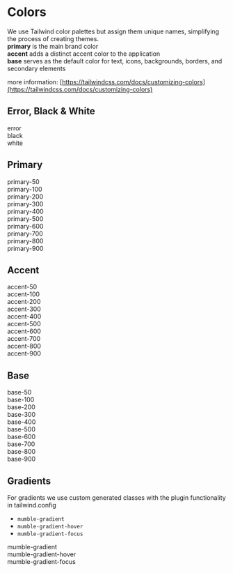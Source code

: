 
<Meta title="Design-Tokens/Colors" />

# Colors

We use Tailwind color palettes but assign them unique names, simplifying the process of creating themes.  
**primary** is the main brand color  
**accent** adds a distinct accent color to the application  
**base** serves as the default color for text, icons, backgrounds, borders, and secondary elements

more information: [https://tailwindcss.com/docs/customizing-colors](https://tailwindcss.com/docs/customizing-colors)

<div className="bg-base-200 p-s rounded-s">

## Error, Black & White

<Unstyled>
  <div className="grid gap-l">
    <div className="flex flex-wrap gap-l">
      <div>
        <label className="mumble-font-label-s">error</label>
        <div className="h-xxl w-xxl rounded-s border-2 border-white bg-error" />
      </div>
      <div>
        <label className="mumble-font-label-s">black</label>
        <div className="h-xxl w-xxl rounded-s border-2 border-white bg-black" />
      </div>
      <div>
        <label className="mumble-font-label-s">white</label>
        <div className="h-xxl w-xxl rounded-s border-2 border-white bg-white" />
      </div>
    </div>
  </div>
</Unstyled>

## Primary

<Unstyled>
  <div className="grid gap-l">
    <div className="flex flex-wrap gap-l">
      <div>
        <label className="mumble-font-label-s">primary-50</label>
        <div className="h-xxl w-xxl rounded-s border-2 border-white bg-primary-50" />
      </div>
      <div>
        <label className="mumble-font-label-s">primary-100</label>
        <div className="h-xxl w-xxl rounded-s border-2 border-white bg-primary-100" />
      </div>
      <div>
        <label className="mumble-font-label-s">primary-200</label>
        <div className="h-xxl w-xxl rounded-s border-2 border-white bg-primary-200" />
      </div>
      <div>
        <label className="mumble-font-label-s">primary-300</label>
        <div className="h-xxl w-xxl rounded-s border-2 border-white bg-primary-300" />
      </div>
      <div>
        <label className="mumble-font-label-s">primary-400</label>
        <div className="h-xxl w-xxl rounded-s border-2 border-white bg-primary-400" />
      </div>
      <div>
        <label className="mumble-font-label-s">primary-500</label>
        <div className="h-xxl w-xxl rounded-s border-2 border-white bg-primary-500" />
      </div>
      <div>
        <label className="mumble-font-label-s">primary-600</label>
        <div className="h-xxl w-xxl rounded-s border-2 border-white bg-primary-600" />
      </div>
      <div>
        <label className="mumble-font-label-s">primary-700</label>
        <div className="h-xxl w-xxl rounded-s border-2 border-white bg-primary-700" />
      </div>
      <div>
        <label className="mumble-font-label-s">primary-800</label>
        <div className="h-xxl w-xxl rounded-s border-2 border-white bg-primary-800" />
      </div>
      <div>
        <label className="mumble-font-label-s">primary-900</label>
        <div className="h-xxl w-xxl rounded-s border-2 border-white bg-primary-900" />
      </div>
    </div>
  </div>
</Unstyled>

## Accent

<Unstyled>
  <div className="grid gap-l">
    <div className="flex flex-wrap gap-l">
      <div>
        <label className="mumble-font-label-s">accent-50</label>
        <div className="h-xxl w-xxl rounded-s border-2 border-white bg-accent-50" />
      </div>
      <div>
        <label className="mumble-font-label-s">accent-100</label>
        <div className="h-xxl w-xxl rounded-s border-2 border-white bg-accent-100" />
      </div>
      <div>
        <label className="mumble-font-label-s">accent-200</label>
        <div className="h-xxl w-xxl rounded-s border-2 border-white bg-accent-200" />
      </div>
      <div>
        <label className="mumble-font-label-s">accent-300</label>
        <div className="h-xxl w-xxl rounded-s border-2 border-white bg-accent-300" />
      </div>
      <div>
        <label className="mumble-font-label-s">accent-400</label>
        <div className="h-xxl w-xxl rounded-s border-2 border-white bg-accent-400" />
      </div>
      <div>
        <label className="mumble-font-label-s">accent-500</label>
        <div className="h-xxl w-xxl rounded-s border-2 border-white bg-accent-500" />
      </div>
      <div>
        <label className="mumble-font-label-s">accent-600</label>
        <div className="h-xxl w-xxl rounded-s border-2 border-white bg-accent-600" />
      </div>
      <div>
        <label className="mumble-font-label-s">accent-700</label>
        <div className="h-xxl w-xxl rounded-s border-2 border-white bg-accent-700" />
      </div>
      <div>
        <label className="mumble-font-label-s">accent-800</label>
        <div className="h-xxl w-xxl rounded-s border-2 border-white bg-accent-800" />
      </div>
      <div>
        <label className="mumble-font-label-s">accent-900</label>
        <div className="h-xxl w-xxl rounded-s border-2 border-white bg-accent-900" />
      </div>
    </div>
  </div>
</Unstyled>

## Base

<Unstyled>
  <div className="grid gap-l">
    <div className="flex flex-wrap gap-l">
      <div>
        <label className="mumble-font-label-s">base-50</label>
        <div className="h-xxl w-xxl rounded-s border-2 border-white bg-base-50" />
      </div>
      <div>
        <label className="mumble-font-label-s">base-100</label>
        <div className="h-xxl w-xxl rounded-s border-2 border-white bg-base-100" />
      </div>
      <div>
        <label className="mumble-font-label-s">base-200</label>
        <div className="h-xxl w-xxl rounded-s border-2 border-white bg-base-200" />
      </div>
      <div>
        <label className="mumble-font-label-s">base-300</label>
        <div className="h-xxl w-xxl rounded-s border-2 border-white bg-base-300" />
      </div>
      <div>
        <label className="mumble-font-label-s">base-400</label>
        <div className="h-xxl w-xxl rounded-s border-2 border-white bg-base-400" />
      </div>
      <div>
        <label className="mumble-font-label-s">base-500</label>
        <div className="h-xxl w-xxl rounded-s border-2 border-white bg-base-500" />
      </div>
      <div>
        <label className="mumble-font-label-s">base-600</label>
        <div className="h-xxl w-xxl rounded-s border-2 border-white bg-base-600" />
      </div>
      <div>
        <label className="mumble-font-label-s">base-700</label>
        <div className="h-xxl w-xxl rounded-s border-2 border-white bg-base-700" />
      </div>
      <div>
        <label className="mumble-font-label-s">base-800</label>
        <div className="h-xxl w-xxl rounded-s border-2 border-white bg-base-800" />
      </div>
      <div>
        <label className="mumble-font-label-s">base-900</label>
        <div className="h-xxl w-xxl rounded-s border-2 border-white bg-base-900" />
      </div>
    </div>
  </div>
</Unstyled>

## Gradients

For gradients we use custom generated classes with the plugin functionality in tailwind.config

- `mumble-gradient`
- `mumble-gradient-hover`
- `mumble-gradient-focus`

<Unstyled>
  <div className="grid gap-l">
    <div className="flex flex-wrap gap-l">
      <div>
        <label className="mumble-font-label-s">mumble-gradient</label>
        <div className="h-xxl w-[200px] rounded-s border-2 border-white mumble-gradient" />
      </div>
      <div>
        <label className="mumble-font-label-s">mumble-gradient-hover</label>
        <div className="h-xxl w-[200px] rounded-s border-2 border-white mumble-gradient-hover" />
      </div>
      <div>
        <label className="mumble-font-label-s">mumble-gradient-focus</label>
        <div className="h-xxl w-[200px] rounded-s  border-2 border-white bg-base-200 mumble-gradient-focus" />
      </div>
    </div>
  </div>
</Unstyled>

</div>
